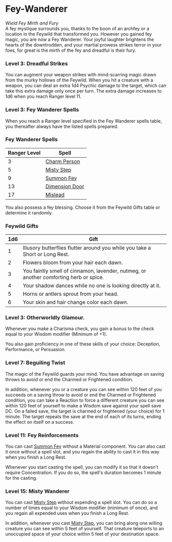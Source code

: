 # Fey-Wanderer

_Wield Fey Mirth and Fury_  
A fey mystique surrounds you, thanks to the boon of an archfey or a location in the Feywild that transformed you. However you gained fey magic, you are now a Fey Wanderer. Your joyful laughter brightens the hearts of the downtrodden, and your martial prowess strikes terror in your foes, for great is the mirth of the fey and dreadful is their fury.

### Level 3: Dreadful Strikes

You can augment your weapon strikes with mind-scarring magic drawn from the murky hollows of the Feywild. When you hit a creature with a weapon, you can deal an extra 1d4 Psychic damage to the target, which can take this extra damage only once per turn. The extra damage increases to 1d6 when you reach Ranger level 11.

### Level 3: Fey Wanderer Spells

When you reach a Ranger level specified in the Fey Wanderer spells table, you thereafter always have the listed spells prepared.

### Fey Wanderer Spells

| Ranger Level | Spell |
| --- | --- |
| 3 | [Charm Person](http://dnd2024.wikidot.com/spell:charm-person) |
| 5 | [Misty Step](http://dnd2024.wikidot.com/spell:misty-step) |
| 9 | [Summon Fey](http://dnd2024.wikidot.com/spell:summon-fey) |
| 13 | [Dimension Door](http://dnd2024.wikidot.com/spell:dimension-door) |
| 17 | [Mislead](http://dnd2024.wikidot.com/spell:mislead) |

You also possess a fey blessing. Choose it from the Feywild Gifts table or determine it randomly.

### Feywild Gifts

| 1d6 | Gift |
| --- | --- |
| 1 | Illusory butterflies flutter around you while you take a Short or Long Rest. |
| 2 | Flowers bloom from your hair each dawn. |
| 3 | You faintly smell of cinnamon, lavender, nutmeg, or another comforting herb or spice. |
| 4 | Your shadow dances while no one is looking directly at it. |
| 5 | Horns or antlers sprout from your head. |
| 6 | Your skin and hair change color each dawn. |

### Level 3: Otherworldly Glamour.

Whenever you make a Charisma check, you gain a bonus to the check equal to your Wisdom modifier (Minimum of +1).

You also gain proficiency in one of these skills of your choice: Deception, Performance, or Persuasion.

### Level 7: Beguiling Twist

The magic of the Feywild guards your mind. You have advantage on saving throws to avoid or end the Charmed or Frightened condition.

In addition, whenever you or a creature you can see within 120 feet of you succeeds on a saving throw to avoid or end the Charmed or Frightened condition, you can take a Reaction to force a different creature you can see within 120 feet of yourself to make a Wisdom save against your spell save DC. On a failed save, the target is charmed or frightened (your choice) for 1 minute. The target repeats the save at the end of each of its turns, ending the effect on itself on a success.

### Level 11: Fey Reinforcements

You can cast [Summon Fey](http://dnd2024.wikidot.com/spell:summon-fey) without a Material component. You can also cast it once without a spell slot, and you regain the ability to cast it in this way when you finish a Long Rest.

Whenever you start casting the spell, you can modify it so that it doesn't require Concentration. If you do so, the spell's duration becomes 1 minute for the casting.

### Level 15: Misty Wanderer

You can cast [Misty Step](http://dnd2024.wikidot.com/spell:misty-step) without expending a spell slot. You can do so a number of times equal to your Wisdom modifier (minimum of once), and you regain all expended uses when you finish a Long Rest.

In addition, whenever you cast [Misty Step](http://dnd2024.wikidot.com/spell:misty-step), you can bring along one willing creature you can see within 5 feet of yourself. That creature teleports to an unoccupied space of your choice within 5 feet of your destination space.